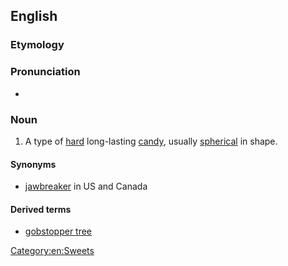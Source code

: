 {{also|gob stopper}}
==English==

===Etymology===
{{compound|gob|stopper|lang=en}}

===Pronunciation===
* {{a|UK}} {{IPA|/ˈɡɒbˌstɒp.ə(ɹ)/|lang=en}}

===Noun===
{{en-noun}}
{{wikipedia}}

# A type of [[hard]] long-lasting [[candy]], usually [[spherical]] in shape.

====Synonyms====
* [[jawbreaker]] in US and Canada

====Derived terms====
* [[gobstopper tree]]

[[Category:en:Sweets]]